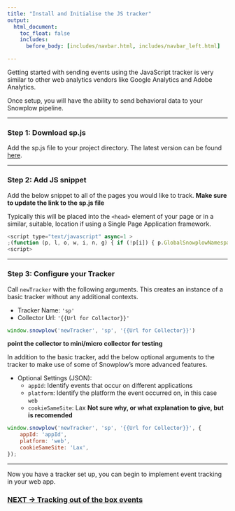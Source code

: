 ```yaml
---
title: "Install and Initialise the JS tracker"
output:
  html_document:
    toc_float: false
    includes:
      before_body: [includes/navbar.html, includes/navbar_left.html]

---
```


Getting started with sending events using the JavaScript tracker is very similar to other web analytics vendors like Google Analytics and Adobe Analytics. 

Once setup, you will have the ability to send behavioral data to your Snowplow pipeline.

***

### **Step 1:** Download sp.js
Add the sp.js file to your project directory. The latest version can be found [here](https://github.com/snowplow/snowplow-javascript-tracker/releases). 

*** 

### **Step 2:** Add JS snippet
Add the below snippet to all of the pages you would like to track. **Make sure to update the link to the sp.js file**

Typically this will be placed into the `<head>` element of your page or in a similar, suitable, location if using a Single Page Application framework.

```javascript
<script type="text/javascript" async=1 >
;(function (p, l, o, w, i, n, g) { if (!p[i]) { p.GlobalSnowplowNamespace = p.GlobalSnowplowNamespace || []; p.GlobalSnowplowNamespace.push(i); p[i] = function () { (p[i].q = p[i].q || []).push(arguments) }; p[i].q = p[i].q || []; n = l.createElement(o); g = l.getElementsByTagName(o)[0]; n.async = 1; n.src = w; g.parentNode.insertBefore(n, g) } }(window, document, "script", "{{Link to sp.js file}}", "snowplow"));
<script>
```

***

### **Step 3:** Configure your Tracker
Call `newTracker` with the following arguments. This creates an instance of a basic tracker without any additional contexts.

- Tracker Name: `'sp'`
- Collector Url: `'{{Url for Collector}}'`

```javascript 
window.snowplow('newTracker', 'sp', '{{Url for Collector}}')
```

**point the collector to mini/micro collector for testing**

In addition to the basic tracker, add the below optional arguments to the tracker to make use of some of Snowplow's more advanced features.

- Optional Settings (JSON):
  - `appId`: Identify events that occur on different applications
  - `platform`: Identify the platform the event occurred on, in this case `web`
  - `cookieSameSite`: Lax **Not sure why, or what explanation to give, but is recomended**

```javascript 
window.snowplow('newTracker', 'sp', '{{Url for Collector}}', { 
    appId: 'appId',
    platform: 'web',
    cookieSameSite: 'Lax',
});
```

***

Now you have a tracker set up, you can begin to implement event tracking in your web app.

### [NEXT -> Tracking out of the box events](tracking_2.html)

<!-- 
## Quarterly Results {.tabset .tabset-fade}

### Tab Example  

### Tab Example 2 -->